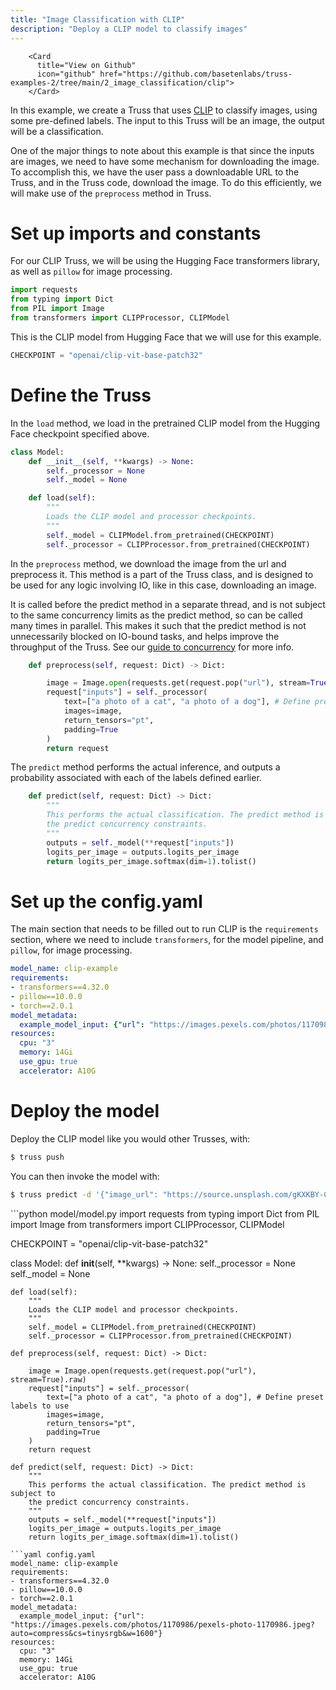 ```yaml
---
title: "Image Classification with CLIP"
description: "Deploy a CLIP model to classify images"
---
```



        <Card
          title="View on Github"
          icon="github" href="https://github.com/basetenlabs/truss-examples-2/tree/main/2_image_classification/clip">
        </Card>

In this example, we create a Truss that uses [CLIP](https://openai.com/research/clip) to classify images,
using some pre-defined labels. The input to this Truss will be an image, the output will be a classification.

One of the major things to note about this example is that since the inputs are images, we need to have
some mechanism for downloading the image. To accomplish this, we have the user pass a downloadable URL to
the Truss, and in the Truss code, download the image. To do this efficiently, we will make use of the
`preprocess` method in Truss.

# Set up imports and constants

For our CLIP Truss, we will be using the Hugging Face transformers library, as well as
`pillow` for image processing.

```python model/model.py
import requests
from typing import Dict
from PIL import Image
from transformers import CLIPProcessor, CLIPModel

```
This is the CLIP model from Hugging Face that we will use for this example.

```python model/model.py
CHECKPOINT = "openai/clip-vit-base-patch32"

```
# Define the Truss

In the `load` method, we load in the pretrained CLIP model from the
Hugging Face checkpoint specified above.

```python model/model.py
class Model:
    def __init__(self, **kwargs) -> None:
        self._processor = None
        self._model = None

    def load(self):
        """
        Loads the CLIP model and processor checkpoints.
        """
        self._model = CLIPModel.from_pretrained(CHECKPOINT)
        self._processor = CLIPProcessor.from_pretrained(CHECKPOINT)

```
In the `preprocess` method, we download the image from the url and preprocess it.
This method is a part of the Truss class, and is designed to be used for any logic
involving IO, like in this case, downloading an image.

It is called before the predict method in a separate thread, and is not subject to the same
concurrency limits as the predict method, so can be called many times in parallel.
This makes it such that the predict method is not unnecessarily blocked on IO-bound
tasks, and helps improve the throughput of the Truss. See our [guide to concurrency](../guides/concurrency)
for more info.

```python model/model.py
    def preprocess(self, request: Dict) -> Dict:

        image = Image.open(requests.get(request.pop("url"), stream=True).raw)
        request["inputs"] = self._processor(
            text=["a photo of a cat", "a photo of a dog"], # Define preset labels to use
            images=image,
            return_tensors="pt",
            padding=True
        )
        return request

```
The `predict` method performs the actual inference, and outputs a probability associated
with each of the labels defined earlier.

```python model/model.py
    def predict(self, request: Dict) -> Dict:
        """
        This performs the actual classification. The predict method is subject to
        the predict concurrency constraints.
        """
        outputs = self._model(**request["inputs"])
        logits_per_image = outputs.logits_per_image
        return logits_per_image.softmax(dim=1).tolist()
```

# Set up the config.yaml

The main section that needs to be filled out
to run CLIP is the `requirements` section, where we need
to include `transformers`, for the model pipeline, and `pillow`,
for image processing.

```yaml config.yaml
model_name: clip-example
requirements:
- transformers==4.32.0
- pillow==10.0.0
- torch==2.0.1
model_metadata:
  example_model_input: {"url": "https://images.pexels.com/photos/1170986/pexels-photo-1170986.jpeg?auto=compress&cs=tinysrgb&w=1600"}
resources:
  cpu: "3"
  memory: 14Gi
  use_gpu: true
  accelerator: A10G
```
# Deploy the model

Deploy the CLIP model like you would other Trusses, with:
```bash
$ truss push
```
You can then invoke the model with:
```bash
$ truss predict -d '{"image_url": "https://source.unsplash.com/gKXKBY-C-Dk/300x300""]}' --published
```

<RequestExample>
```python model/model.py
import requests
from typing import Dict
from PIL import Image
from transformers import CLIPProcessor, CLIPModel

CHECKPOINT = "openai/clip-vit-base-patch32"

class Model:
    def __init__(self, **kwargs) -> None:
        self._processor = None
        self._model = None

    def load(self):
        """
        Loads the CLIP model and processor checkpoints.
        """
        self._model = CLIPModel.from_pretrained(CHECKPOINT)
        self._processor = CLIPProcessor.from_pretrained(CHECKPOINT)

    def preprocess(self, request: Dict) -> Dict:

        image = Image.open(requests.get(request.pop("url"), stream=True).raw)
        request["inputs"] = self._processor(
            text=["a photo of a cat", "a photo of a dog"], # Define preset labels to use
            images=image,
            return_tensors="pt",
            padding=True
        )
        return request

    def predict(self, request: Dict) -> Dict:
        """
        This performs the actual classification. The predict method is subject to
        the predict concurrency constraints.
        """
        outputs = self._model(**request["inputs"])
        logits_per_image = outputs.logits_per_image
        return logits_per_image.softmax(dim=1).tolist()
```
```yaml config.yaml
model_name: clip-example
requirements:
- transformers==4.32.0
- pillow==10.0.0
- torch==2.0.1
model_metadata:
  example_model_input: {"url": "https://images.pexels.com/photos/1170986/pexels-photo-1170986.jpeg?auto=compress&cs=tinysrgb&w=1600"}
resources:
  cpu: "3"
  memory: 14Gi
  use_gpu: true
  accelerator: A10G
```
</RequestExample>
